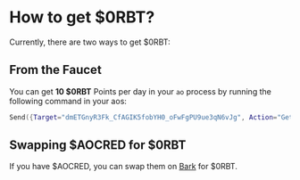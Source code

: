
# How to get $0RBT?

Currently, there are two ways to get $0RBT:

## From the Faucet 

You can get __10 $0RBT__ Points per day in your `ao` process by running the following command in your aos:
```lua
Send({Target="dmETGnyR3Fk_CfAGIK5fobYH0_oFwFgPU9ue3qN6vJg", Action="Get-Drop"})
```

## Swapping $AOCRED for $0RBT

If you have $AOCRED, you can swap them on [Bark](https://bark.arweave.dev) for $0RBT.